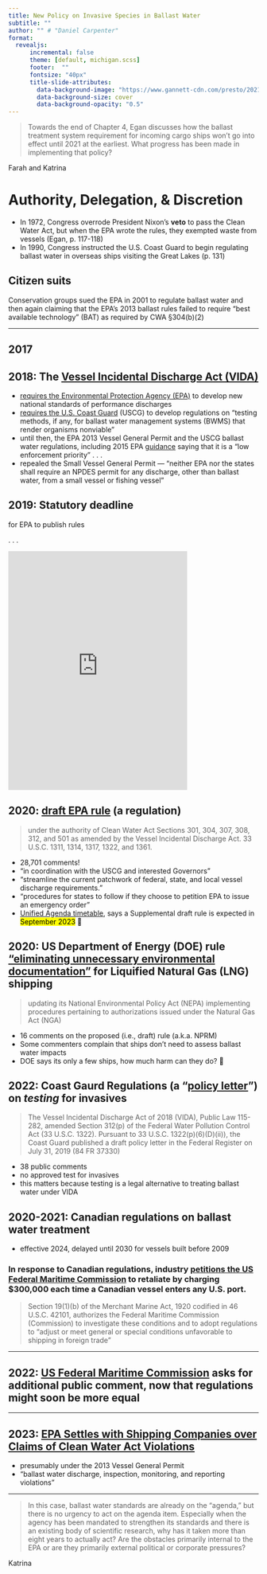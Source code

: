 ```yaml
---
title: New Policy on Invasive Species in Ballast Water
subtitle: ""
author: "" # "Daniel Carpenter"
format: 
  revealjs:
      incremental: false  
      theme: [default, michigan.scss]
      footer:  ""
      fontsize: "40px"
      title-slide-attributes:
        data-background-image: "https://www.gannett-cdn.com/presto/2021/08/10/PMJS/204e80c7-32bc-42ef-b7ea-7178ae564327-St._Lawrence_St._Lawrence_nws_lynn_14.jpg"
        data-background-size: cover
        data-background-opacity: "0.5"
---
```


> Towards the end of Chapter 4, Egan discusses how the ballast treatment system requirement for incoming cargo ships won't go into effect until 2021 at the earliest. What progress has been made in implementing that policy?

::: {.notes}
Farah  and Katrina 
:::

# Authority, Delegation, & Discretion

- In 1972, Congress overrode President Nixon's **veto** to pass the Clean Water Act, but when the EPA wrote the rules, they exempted waste from vessels (Egan, p. 117-118)  
- In 1990, Congress instructed the U.S. Coast Guard to begin regulating ballast water in overseas ships visiting the Great Lakes (p. 131)

## Citizen suits 

<!--
> Have environmental groups sued the US Government or the EPA to act under the commerce clause to protect Great Lakes Interests and infrastructure?

-->

Conservation groups sued the EPA in 2001 to regulate ballast water and then again claiming that the EPA's 2013 ballast rules failed to require "best available technology" (BAT) as required by CWA §304(b)(2)

---

## 2017 {background-image="https://img.thriftbooks.com/api/images/m/3adf2172abd781e5a6283ca484eba342d7d63f0e.jpg" background-size="contain"}


## 2018: The [Vessel Incidental Discharge Act (VIDA)](https://www.congress.gov/115/bills/s140/BILLS-115s140enr.pdf)



<!--

might just assign this in the future: https://www.jsonline.com/in-depth/archives/2021/09/02/formidable-invasive-species-wont-easy-keep-out-great-lakes/5561755001/

First, I searched "ballast water" on  [regulations.gov](https://www.regulations.gov/search?documentTypes=Rule&filter=%22ballast%20water%22&postedDateFrom=2020-09-01)

I didn't find any EPA rules, so I searched EPA.gov for "ballast water treatment" https://search.epa.gov/epasearch/?querytext=ballast+water+treatment+&areaname=&areacontacts=&areasearchurl=&typeofsearch=epa&result_template=2col.ftl#/

I discovered
--> 

::: {.incremental}


- [requires the Environmental Protection Agency (EPA)](https://www.epa.gov/vessels-marinas-and-ports/vessels-vgp)  to develop new national standards of performance discharges 
- [requires the U.S. Coast Guard](https://www.dco.uscg.mil/Our-Organization/Assistant-Commandant-for-Prevention-Policy-CG-5P/Commercial-Regulations-Standards-CG-5PS/Office-of-Operating-and-Environmental-Standards-CG-OES/Environmental-Standards/VIDA/) (USCG) to develop   regulations on "testing methods, if any, for ballast water management systems (BWMS) that render organisms nonviable"
- until then, the EPA 2013 Vessel General Permit and the USCG ballast water regulations, including 2015 EPA [guidance](https://www.epa.gov/sites/default/files/2015-08/documents/vesselgeneralpermit-erp.pdf) saying that it is a "low enforcement priority" 
. . .
- repealed the Small Vessel General Permit --- "neither EPA nor the states shall require an NPDES permit for any discharge, other than ballast water, from a small vessel or fishing vessel"

:::

<!--, effective immediately upon enactment of the VIDA."-->

## 2019: **Statutory deadline**  

for EPA to publish rules

. . .

<iframe src="https://giphy.com/embed/H5C8CevNMbpBqNqFjl" width="360" height="480" frameBorder="0" class="giphy-embed" allowFullScreen></iframe><p><a href="https://giphy.com/gifs/moodman-monkey-side-eye-sideeye-H5C8CevNMbpBqNqFjl"></a></p>

## 2020: [draft EPA rule](https://www.regulations.gov/document/EPA-HQ-OW-2019-0482-0001) (a regulation)

> under the authority of Clean Water Act Sections 301, 304, 307, 308, 312, and 501 as amended by the Vessel Incidental Discharge Act. 33 U.S.C. 1311, 1314, 1317, 1322, and 1361.

- 28,701 comments!
-  "in coordination with the USCG and interested Governors"
- "streamline the current patchwork of federal, state, and local vessel discharge requirements."
- "procedures for states to follow if they choose to petition EPA to issue an emergency order"
- [Unified Agenda timetable](https://www.regulations.gov/docket/EPA-HQ-OW-2019-0482/unified-agenda), says a Supplemental draft rule is expected in <mark>September 2023</mark> 👀 


## 2020: US Department of Energy (DOE) rule ["eliminating unnecessary environmental documentation"](https://www.regulations.gov/document/DOE-HQ-2020-0017-0020) for Liquified Natural Gas (LNG) shipping

> updating its National Environmental Policy Act (NEPA) implementing procedures pertaining to authorizations issued under the Natural Gas Act (NGA)

- 16 comments on the proposed (i.e., draft) rule (a.k.a. NPRM)
- Some commenters complain that ships don't need to assess ballast water impacts
- DOE says its only a few ships, how much harm can they do?  🤷 

## 2022: Coast Gaurd Regulations (a "[policy letter](https://www.regulations.gov/document/USCG-2019-0477-0041)") on *testing* for invasives 

> The Vessel Incidental Discharge Act of 2018 (VIDA), Public Law 115-282, amended Section 312(p) of the Federal Water Pollution Control Act (33 U.S.C. 1322). Pursuant to 33 U.S.C. 1322(p)(6)(D)(ii)), the Coast Guard published a draft policy letter in the Federal Register on July 31, 2019 (84 FR 37330)

- 38 public comments
- no approved test for invasives
- this matters because testing is a legal alternative to treating ballast water under VIDA

## 2020-2021: Canadian regulations on ballast water treatment

- effective 2024, delayed until 2030 for vessels built before 2009

###  In response to Canadian regulations, industry  [petitions the US Federal Maritime Commission](https://www.federalregister.gov/documents/2022/02/03/2022-02186/investigation-into-conditions-created-by-canadian-ballast-water-regulations-in-the-uscanada-great) to retaliate by charging $300,000 each time a Canadian vessel enters any U.S. port.

> Section 19(1)(b) of the Merchant Marine Act, 1920 codified in 46 U.S.C. 42101, authorizes the Federal Maritime Commission (Commission) to investigate these conditions and to adopt regulations to “adjust or meet general or special conditions unfavorable to shipping in foreign trade”

---



## 2022: [US Federal Maritime Commission](https://www.federalregister.gov/documents/2022/02/03/2022-02186/investigation-into-conditions-created-by-canadian-ballast-water-regulations-in-the-uscanada-great) asks for additional public comment, now that regulations might soon be more equal

---

## 2023: [EPA Settles with Shipping Companies over Claims of Clean Water Act Violations](https://www.epa.gov/newsreleases/epa-settles-shipping-companies-over-claims-clean-water-act-violations)

- presumably under the 2013 Vessel General Permit 
- "ballast water discharge, inspection, monitoring, and reporting violations"

---


> In this case, ballast water standards are already on the “agenda,” but there is no urgency to act on the agenda item. Especially when the agency has been mandated to strengthen its standards and there is an existing body of scientific research, why has it taken more than eight years to actually act? Are the obstacles primarily internal to the EPA or are they primarily external political or corporate pressures?

::: {.notes}
Katrina
:::